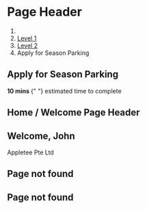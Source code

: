 
<Meta title="Patterns/Page Header/html" />

# Page Header

<Canvas>
  <Story name="Default">
    <section class="sgds bg-light py-4">
      <div class="container">
        <nav class="sgds" aria-label="breadcrumb">
          <ol class="breadcrumb">
            <li class="breadcrumb-item">
              <a href="#">
                <i class="bi bi-house"></i>
              </a>
            </li>
            <li class="breadcrumb-item">
              <a href="#">Level 1</a>
            </li>
            <li class="breadcrumb-item">
              <a href="#">Level 2</a>
            </li>
            <li class="breadcrumb-item active" aria-current="page">
              Apply for Season Parking
            </li>
          </ol>
        </nav>
        <h1>Apply for Season Parking</h1>
        <p class="m-0">
          <strong>
            <i class="bi bi-clock"></i> 10 mins
          </strong>{" "}
          estimated time to complete
        </p>
      </div>
    </section>
  </Story>
</Canvas>

## Home / Welcome Page Header

<Canvas>
  <Story name="Home">
    <section class="sgds bg-light py-4">
        <div class="container">
          <h1>Welcome, John</h1>
          <p class="m-0">Appletee Pte Ltd</p>
        </div>
      </section>
  </Story>
</Canvas>

## Page not found

<Canvas>
  <Story name="Page not found">
    <section class="sgds bg-light py-4">
        <div class="container">
          <h1>Page not found</h1>
        </div>
      </section>
  </Story>
</Canvas>

